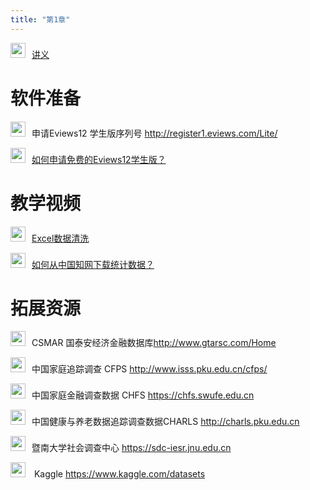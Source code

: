 ```yaml
---
title: "第1章"
---
```


<img src="img/link.png" style="width: 24px; height: 24px;margin-right: 10px">[讲义](https://lizongzhang.github.io/ee4/chap1.html)

# 软件准备

<img src="img/link.png" style="width: 24px; height: 24px;margin-right: 10px">申请Eviews12 学生版序列号 <http://register1.eviews.com/Lite/>

<img src="img/video.png" style="width: 24px; height: 24px;margin-right: 10px">[如何申请免费的Eviews12学生版？](https://www.bilibili.com/video/BV1Sd4y1371P/)
    
# 教学视频  

<img src="img/video.png" style="width: 24px; height: 24px;margin-right: 10px">[Excel数据清洗](https://www.bilibili.com/video/BV1uc41177Mn/)

<img src="img/video.png" style="width: 24px; height: 24px;margin-right: 10px">[如何从中国知网下载统计数据？](https://www.bilibili.com/video/BV19m4y1F7FE/)
    
# 拓展资源

<img src="img/link.png" style="width: 24px; height: 24px;margin-right: 10px">CSMAR 国泰安经济金融数据库<http://www.gtarsc.com/Home>
    
<img src="img/link.png" style="width: 24px; height: 24px;margin-right: 10px">中国家庭追踪调查 CFPS <http://www.isss.pku.edu.cn/cfps/>

<img src="img/link.png" style="width: 24px; height: 24px;margin-right: 10px">中国家庭金融调查数据 CHFS  <https://chfs.swufe.edu.cn>

<img src="img/link.png" style="width: 24px; height: 24px;margin-right: 10px">中国健康与养老数据追踪调查数据CHARLS <http://charls.pku.edu.cn>

<img src="img/link.png" style="width: 24px; height: 24px;margin-right: 10px">暨南大学社会调查中心  <https://sdc-iesr.jnu.edu.cn>

<img src="img/link.png" style="width: 24px; height: 24px;margin-right: 10px"> Kaggle  <https://www.kaggle.com/datasets>



